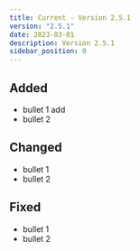 ```yaml
---
title: Current - Version 2.5.1
version: "2.5.1"
date: 2023-03-01
description: Version 2.5.1
sidebar_position: 0
---
```


## Added

- bullet 1 add
- bullet 2

## Changed

- bullet 1
- bullet 2

## Fixed

- bullet 1
- bullet 2
